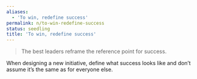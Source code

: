 ```yaml
---
aliases:
  - 'To win, redefine success'
permalink: n/to-win-redefine-success
status: seedling
title: 'To win, redefine success'
---
```

> The best leaders reframe the reference point for success.

When designing a new initiative, define what success looks like and don’t assume it’s the same as for everyone else.
